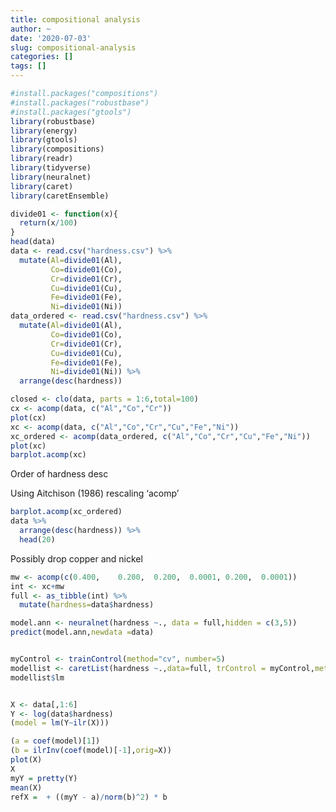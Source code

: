 ```yaml
---
title: compositional analysis
author: ~
date: '2020-07-03'
slug: compositional-analysis
categories: []
tags: []
---
```


```r
#install.packages("compositions")
#install.packages("robustbase")
#install.packages("gtools")
library(robustbase)
library(energy)
library(gtools)
library(compositions)
library(readr)
library(tidyverse)
library(neuralnet)
library(caret)
library(caretEnsemble)
```

```r
divide01 <- function(x){
  return(x/100)
}
head(data)
data <- read.csv("hardness.csv") %>% 
  mutate(Al=divide01(Al),
         Co=divide01(Co),
         Cr=divide01(Cr),
         Cu=divide01(Cu),
         Fe=divide01(Fe),
         Ni=divide01(Ni))
data_ordered <- read.csv("hardness.csv") %>% 
  mutate(Al=divide01(Al),
         Co=divide01(Co),
         Cr=divide01(Cr),
         Cu=divide01(Cu),
         Fe=divide01(Fe),
         Ni=divide01(Ni)) %>% 
  arrange(desc(hardness))

closed <- clo(data, parts = 1:6,total=100)
cx <- acomp(data, c("Al","Co","Cr"))
plot(cx)
xc <- acomp(data, c("Al","Co","Cr","Cu","Fe","Ni"))
xc_ordered <- acomp(data_ordered, c("Al","Co","Cr","Cu","Fe","Ni"))
plot(xc)
barplot.acomp(xc)

```

Order of hardness desc

Using Aitchison (1986) rescaling 'acomp'

```r
barplot.acomp(xc_ordered)
data %>% 
  arrange(desc(hardness)) %>% 
  head(20)
```

Possibly drop copper and nickel

```r
mw <- acomp(c(0.400,	0.200,	0.200,	0.0001,	0.200,	0.0001))	
int <- xc+mw
full <- as_tibble(int) %>% 
  mutate(hardness=data$hardness)

model.ann <- neuralnet(hardness ~., data = full,hidden = c(3,5))
predict(model.ann,newdata =data)


myControl <- trainControl(method="cv", number=5)
modellist <- caretList(hardness ~.,data=full, trControl = myControl,methodList = c("lm","glm"))
modellist$lm
```
```r

```

```r
X <- data[,1:6]
Y <- log(data$hardness)
(model = lm(Y~ilr(X)))

(a = coef(model)[1])
(b = ilrInv(coef(model)[-1],orig=X))
plot(X)
X
myY = pretty(Y)
mean(X)
refX =  + ((myY - a)/norm(b)^2) * b
```


